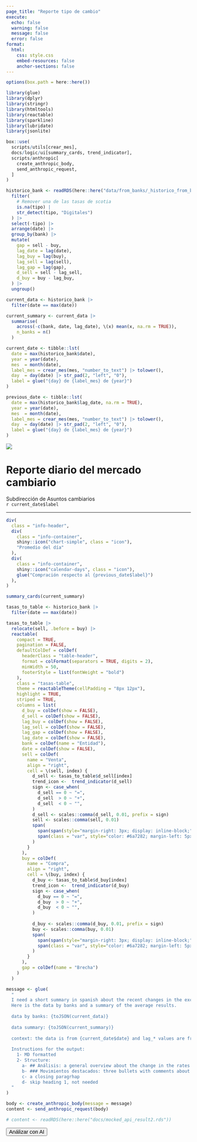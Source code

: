 ```yaml
---
page_title: "Reporte tipo de cambio"
execute:
  echo: false    
  warning: false 
  message: false 
  error: false   
format: 
  html:
    css: style.css
    embed-resources: false
    anchor-sections: false
---
```


```r
options(box.path = here::here())

library(glue)
library(dplyr)
library(stringr)
library(htmltools)
library(reactable)
library(sparkline)
library(lubridate)
library(jsonlite)

box::use(
  scripts/utils[crear_mes],
  docs/logic/ui[summary_cards, trend_indicator],
  scripts/anthropic[
    create_anthropic_body, 
    send_anthropic_request,
  ]
)

```

```r
historico_bank <- readRDS(here::here("data/from_banks/_historico_from_banks.rds")) |> 
  filter(
    # Remover una de las tasas de scotia
    is.na(tipo) |
    str_detect(tipo, "Digitales")
  ) |>
  select(-tipo) |>
  arrange(date) |>
  group_by(bank) |>
  mutate(
    gap = sell - buy,
    lag_date = lag(date),
    lag_buy = lag(buy),
    lag_sell = lag(sell),
    lag_gap = lag(gap),
    d_sell = sell - lag_sell,
    d_buy = buy - lag_buy,
  ) |>
  ungroup()

current_data <- historico_bank |>
  filter(date == max(date))

current_summary <- current_data |>
  summarise(
    across(-c(bank, date, lag_date), \(x) mean(x, na.rm = TRUE)),
    n_banks = n()
  )
```

```r
current_date <- tibble::lst(
  date = max(historico_bank$date),
  year = year(date),
  mes  = month(date),
  label_mes = crear_mes(mes, "number_to_text") |> tolower(),
  day  = day(date) |> str_pad(2, "left", "0"),
  label = glue("{day} de {label_mes} de {year}")
)

previous_date <- tibble::lst(
  date = max(historico_bank$lag_date, na.rm = TRUE),
  year = year(date),
  mes  = month(date),
  label_mes = crear_mes(mes, "number_to_text") |> tolower(),
  day  = day(date) |> str_pad(2, "left", "0"),
  label = glue("{day} de {label_mes} de {year}")
)
```


::: {.grid  .document-header}
::: {.g-col-12 .g-col-md-2}
<img class="logo" src="assets/logo-dorado.png">
:::
::: {.g-col-12 .g-col-md-10 .text-center .header-text}
<h1>Reporte diario del mercado cambiario</h1>
Subdirección de Asuntos cambiarios <br> `r current_date$label`
:::
:::

----

```r
div(
  class = "info-header",
  div(
    class = "info-container",
    shiny::icon("chart-simple", class = "icon"),
    "Promedio del día"
  ),
  div(
    class = "info-container",
    shiny::icon("calendar-days", class = "icon"),
    glue("Compración respecto al {previous_date$label}")
  ),
)
```

```r
summary_cards(current_summary)
```

```r
tasas_to_table <- historico_bank |>
  filter(date == max(date))

tasas_to_table |>
  relocate(sell, .before = buy) |> 
  reactable(
    compact = TRUE,
    pagination = FALSE,
    defaultColDef = colDef(
      headerClass = "table-header",
      format = colFormat(separators = TRUE, digits = 2),
      minWidth = 50,
      footerStyle = list(fontWeight = "bold")
    ),
    class = "tasas-table",
    theme = reactableTheme(cellPadding = "8px 12px"),
    highlight = TRUE, 
    striped = TRUE,
    columns = list(
      d_buy = colDef(show = FALSE),
      d_sell = colDef(show = FALSE),
      lag_buy = colDef(show = FALSE),
      lag_sell = colDef(show = FALSE),
      lag_gap = colDef(show = FALSE),
      lag_date = colDef(show = FALSE),
      bank = colDef(name = "Entidad"),
      date = colDef(show = FALSE),
      sell = colDef(
        name = "Venta",
        align = "right",
        cell = \(sell, index) {
          d_sell <- tasas_to_table$d_sell[index] 
          trend_icon <-  trend_indicator(d_sell)
          sign <- case_when(
            d_sell == 0 ~ "=",
            d_sell  > 0 ~ "+",
            d_sell  < 0 ~ "",
          )
          d_sell <- scales::comma(d_sell, 0.01, prefix = sign)
          sell <- scales::comma(sell, 0.01)
          span(
            span(span(style="margin-right: 3px; display: inline-block;", trend_icon), sell), 
            span(class = "var", style="color: #6a7282; margin-left: 5px;", glue("({d_sell})"))
          )
        }
      ),
      buy = colDef(
        name = "Compra",
        align = "right",
        cell = \(buy, index) {
          d_buy <- tasas_to_table$d_buy[index] 
          trend_icon <-  trend_indicator(d_buy)
          sign <- case_when(
            d_buy == 0 ~ "=",
            d_buy  > 0 ~ "+",
            d_buy  < 0 ~ "",
          )
          
          d_buy <- scales::comma(d_buy, 0.01, prefix = sign)
          buy <- scales::comma(buy, 0.01)
          span(
            span(span(style="margin-right: 3px; display: inline-block;", trend_icon), buy),
            span(class = "var", style="color: #6a7282; margin-left: 5px;", glue("({d_buy})"))
          )
        }
      ),
      gap = colDef(name = "Brecha")
    )
  )
```


```r

message <- glue(
  "
  I need a short summary in spanish about the recent changes in the exchange rates of the Banks in the Dominican Republic,
  Here is the data by banks and a summary of the average results.
  
  data by banks: {toJSON(current_data)}
  
  data summary: {toJSON(current_summary)}
  
  context: the data is from {current_date$date} and lag_* values are from {previous_date$date}
  
  Instructions for the output:
    1- MD formatted
    2- Structure: 
      a- ## Análisis: a general overview about the change in the rates and the gap
      b- ### Movimientos destacados: three bullets with comments about specific changes in banks data
      c- a closing paragrhap
      d- skip heading 1, not needed
  "
)

body <- create_anthropic_body(message = message)
content <- send_anthropic_request(body)

# content <- readRDS(here::here("docs/mocked_api_result2.rds"))
```

<button id="reveal-btn" class="btn btn-primary mt-3" style="font-size: 0.9rem">
  <i class="bi bi-magic"></i>
  Análizar con AI
</button>

<div id="loading-spinner" class="spinner-border text-primary mt-3" role="status" style="display: none;">
  <span class="visually-hidden">Loading...</span>
</div>

<div id="output-container" class="mt-3" style="display: none;">

```r
#| output: asis

cat(content$content[[1]]$text)
```

</div> 

<script> 
  document.getElementById("reveal-btn").addEventListener("click", function() { 
    var button = this; 
    var spinner = document.getElementById("loading-spinner"); 
    var output = document.getElementById("output-container"); 
    
    button.style.display = "none"; // Hide button
    spinner.style.display = "inline-block"; // Show spinner 
    
    setTimeout(function() {
      spinner.style.display = "none"; // Hide spinner 
      output.style.display = "block"; // Show output
    }, 2000); 
  }); 
</script>